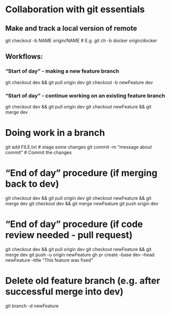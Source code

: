 # Collaboration with git essentials

## Make and track a local version of remote
git checkout -b NAME origin/NAME     # E.g. git ch -b docker origin/docker

## Workflows:

### "Start of day" - making a new feature branch
git checkout dev && git pull origin dev
git checkout -b newFeature dev

### "Start of day" - continue working on an existing feature branch
git checkout dev && git pull origin dev
git checkout newFeature && git merge dev

# Doing work in a branch
git add FILE.txt    # stage some changes
git commit -m "message about commit"  # Commit the changes

# "End of day" procedure (if merging back to dev)
git checkout dev && git pull origin dev
git checkout newFeature && git merge dev
git checkout dev && git merge newFeature
git push origin dev

# "End of day" procedure (if code review needed - pull request)
git checkout dev && git pull origin dev
git checkout newFeature && git merge dev
git push -u origin newFeature
gh pr create --base dev --head newFeature --title "This feature was fixed"

# Delete old feature branch (e.g. after successful merge into dev)
git branch -d newFeature                                                
